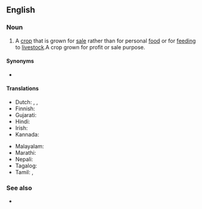 ==English==
{{wikipedia}}

===Noun===
{{en-noun}}

# {{lb|en|agriculture}} A [[crop]] that is grown for [[sale]] rather than for personal [[food]] or for [[feeding]] to [[livestock]].A crop grown for profit or sale purpose. 

====Synonyms====
* {{l|en|money crop}}

====Translations====
{{trans-top|crop grown for sale}}
* Dutch: {{t+|nl|handelsgewas|n}}, {{t|nl|exportgewas|n}}, {{t|nl|uitvoergewas|n}}
* Finnish: {{t+|fi|rahakasvi}}
* Gujarati: {{t|gu|રોકડીયો પાક}}
* Hindi: {{t|hi|नकदी फसल}}
* Irish: {{t|ga|barr margaidh|m}}
* Kannada: {{t+|kn|ವಾಣಿಜ್ಯ ಬೆಳೆ}}
{{trans-mid}}
* Malayalam: {{t|ml|നാണ്യവിള}}
* Marathi: {{t|mr|नगदी पिके}}
* Nepali: {{t|ne|नगदे वाली}}
* Tagalog: {{t|tl|salapiing pananim}}
* Tamil: {{t+|ta|பணப்பயிர்}}, {{t|ta|காசுப்பயிர்}}
{{trans-bottom}}

===See also===
* {{l|en|subsistence crop}}